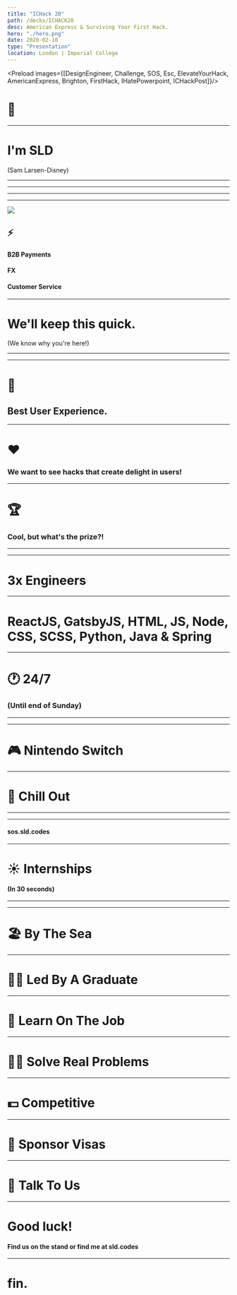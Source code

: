 ```yaml
---
title: "ICHack 20"
path: /decks/ICHACK20
desc: American Express & Surviving Your First Hack.
hero: "./hero.png"
date: 2020-02-10
type: "Presentation"
location: London | Imperial College
---
```




<Preload images={[DesignEngineer, Challenge, SOS, Esc, ElevateYourHack, AmericanExpress, Brighton, FirstHack, IHatePowerpoint, ICHackPost]}/>

# 👋

---

# I'm SLD

(Sam Larsen-Disney)

---

<PresImage image={IHatePowerpoint}/>

---

<PresImage image={DesignEngineer}/>

---

<PresImage image={AmericanExpress}/>

---

<div className="pad-10 row">
    <div className="col-xs-6">
        <img src={ICHackPost}/>
    </div>
    <div className="col-xs-6 pad-5">
        <h2>⚡️</h2>
        <h4>B2B Payments</h4>
        <h4>FX</h4>
        <h4>Customer Service</h4>
    </div>
</div>

---


# We'll keep this quick.

(We know why you're here!)

---

<PresImage image={Challenge}/>

---

# 💪

## Best User Experience. 

---

# ❤️

### We want to see hacks that create delight in users!

---

# 🏆

### Cool, but what's the prize?!

---

<PresImage image={ElevateYourHack}/>

---

# 3x Engineers

---

<div class="container">

<h1>ReactJS, GatsbyJS, HTML, JS, Node, CSS, SCSS, Python, Java & Spring</h1>

</div>

---


# 🕐 24/7

### (Until end of Sunday)

---

<PresImage image={Esc}/>

---

# 🎮 Nintendo Switch

---

# 🤖 Chill Out

---


<PresImage image={FirstHack}/>

---

<PresImage image={SOS}/>

<h4 className="is-orange margin-0">sos.sld.codes</h4>

---

# ☀️ Internships
#### (In 30 seconds)

---

<PresImage image={Brighton}/>


---

# 🏖 By The Sea

---

# 👨‍🏫 Led By A Graduate

---


# 🚀 Learn On The Job

---

# 👩‍💻 Solve Real Problems

---

# 💵 Competitive

---

# 🛂 Sponsor Visas

---

# 💬 Talk To Us

---


# Good luck!

<h4> Find us on the stand or find me at <span className="is-pink"> sld.codes </span> </h4>

---

# fin.

